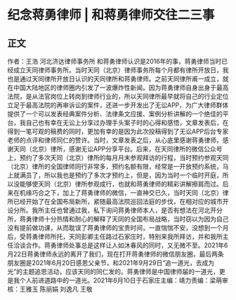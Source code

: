 #  纪念蒋勇律师 | 和蒋勇律师交往二三事
## 正文
作者：王浩 河北济达律师事务所 和蒋勇律师认识是2016年的事，蒋勇律师当时已经成立天同律师事务所。当时天同（北京）律师事务所每个月都有律所开放日，我也是通过天同律所开放日认识的天同律所和蒋勇律师。之前天同律所甫一成立，就在中国大陆地区的律师圈内引发了一波爆炸性新闻。因为蒋勇律师自身出身于最高法院，是从法官岗位上转岗到律师行业的，所以天同律所最早就将自己的行业定位立足于最高法院的再审诉讼的案件，还进一步开发出了无讼APP，为广大律师群体提供了一个可以发表经典案件分析、法律条文应援、案例分析讲解的一个绝佳的平台，我自己也有幸在无讼上分享过办理手头案子时的心得和感悟，文章发表后，在得到一笔可观的稿费的同时，更加有幸的是因为此次投稿得到了无讼APP后台专家老师的点评和律师同仁的赞许。当时，文章发表之后，从心底里感谢蒋勇律师，感谢天同（北京）律所，感谢无讼APP分享平台。后来，在天同律所的微信公众号上，预约了多次天同（北京）律所的每月月末参观拜访的行程，当时预约参观天同（北京）律所的全国律师同行非常多，预约名额有限，经常是一开放预约系统，马上就满员了，所以我也是预约了多次才预约上，但是，因为当时一个临时开庭，所以没能够使天同（北京）律所参观成行，也就和蒋勇律师的精彩讲解擦肩而过。后来在机缘巧合之下，加上了蒋勇律师的微信，一直神交已久，当时天同（北京）律所已经开始了在全国布局新所，紧随最高法院巡回法庭的步伐，在相对应的城市开设分所。我所主任也曾通过我，私下询问蒋勇律师本人，是否有想法在河北开分所，蒋勇律师十分热情和耐心的解释了天同的全国布局战略，当时窃以为因为自己没有提前做功课，从而耽误了蒋勇律师的宝贵时间，一直惴惴不安，没想到一个月后，受蒋勇律师所托，天同彭卿主任路过石家庄时，特别来我所拜访，并和我所主任洽谈合作。蒋勇律师处事总是这样让人如沐春风的同时，又无微不至。2021年6月22日蒋勇律师永远的离开了我们，现在打开蒋勇律师的微信朋友圈，最后两条朋友圈是2021年6月20日感恩父亲节，和2021年9月29日“追一道光，去成为光”的主题追思活动，应该天同的同仁发的。蒋勇律师是中国律师届的一道光，更是我个人前进道路中的一道光。2021年6月10日于石家庄主编：靖力责编：梁萌审核：王雅玉 陈丽娟 刘逸凡 王敬
